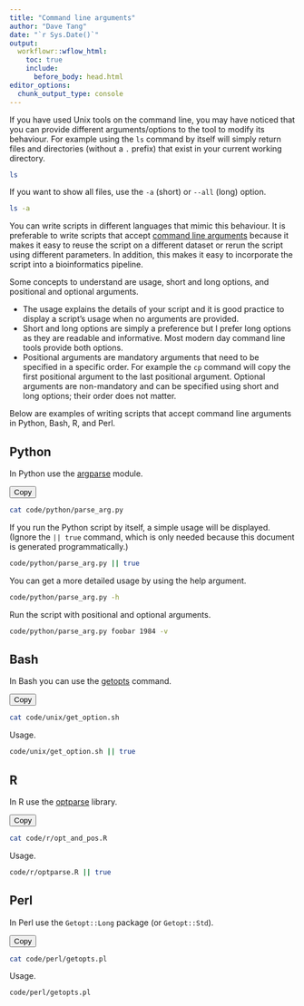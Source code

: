 ```yaml
---
title: "Command line arguments"
author: "Dave Tang"
date: "`r Sys.Date()`"
output:
  workflowr::wflow_html:
    toc: true
    include:
      before_body: head.html
editor_options:
  chunk_output_type: console
---
```


If you have used Unix tools on the command line, you may have noticed that you can provide different arguments/options to the tool to modify its behaviour. For example using the `ls` command by itself will simply return files and directories (without a `.` prefix) that exist in your current working directory.

```bash
ls
```

If you want to show all files, use the `-a` (short) or `--all` (long) option.

```bash
ls -a
```

You can write scripts in different languages that mimic this behaviour. It is preferable to write scripts that accept [command line arguments](https://en.wikipedia.org/wiki/Command-line_interface#Arguments) because it makes it easy to reuse the script on a different dataset or rerun the script using different parameters. In addition, this makes it easy to incorporate the script into a bioinformatics pipeline.

Some concepts to understand are usage, short and long options, and positional and optional arguments.

* The usage explains the details of your script and it is good practice to display a script's usage when no arguments are provided.
* Short and long options are simply a preference but I prefer long options as they are readable and informative. Most modern day command line tools provide both options.
* Positional arguments are mandatory arguments that need to be specified in a specific order. For example the `cp` command will copy the first positional argument to the last positional argument. Optional arguments are non-mandatory and can be specified using short and long options; their order does not matter.

Below are examples of writing scripts that accept command line arguments in Python, Bash, R, and Perl.

## Python

In Python use the [argparse](https://docs.python.org/3/library/argparse.html) module.

<button class="copy-button" id="copy-button">Copy</button>
```bash
cat code/python/parse_arg.py
```

If you run the Python script by itself, a simple usage will be displayed. (Ignore the `|| true` command, which is only needed because this document is generated programmatically.)

```bash
code/python/parse_arg.py || true
```

You can get a more detailed usage by using the help argument.

```bash
code/python/parse_arg.py -h
```

Run the script with positional and optional arguments.

```bash
code/python/parse_arg.py foobar 1984 -v
```

## Bash

In Bash you can use the [getopts](https://en.wikipedia.org/wiki/Getopts) command.

<button class="copy-button" id="copy-button">Copy</button>
```bash
cat code/unix/get_option.sh
```

Usage.

```bash
code/unix/get_option.sh || true
```

## R

In R use the [optparse](https://cran.r-project.org/web/packages/optparse/index.html) library.

<button class="copy-button" id="copy-button">Copy</button>
```bash
cat code/r/opt_and_pos.R
```

Usage.

```bash
code/r/optparse.R || true
```

## Perl

In Perl use the `Getopt::Long` package (or `Getopt::Std`).

<button class="copy-button" id="copy-button">Copy</button>
```bash
cat code/perl/getopts.pl
```

Usage.

```bash
code/perl/getopts.pl
```
